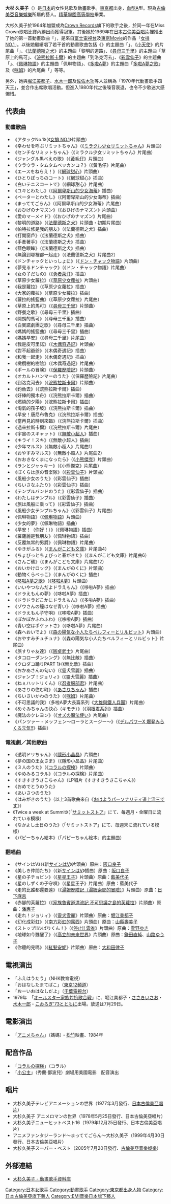 {{noteTA|G1=Anime}}
{{Infobox musical artist  
| Name = 大杉久美子
| Img = 
| Img_capt = 
| Img_size = 
| Landscape = 
| Background = solo_singer
| Birth_name = 
| Alias = 
| Born = {{birth_date_and_age|1951|7|10}}
| Origin = {{JPN}} [[東京都|東京都]]
| Instrument = [[歌|歌]]
| Genre = [[ANISON|ANISON]]、[[兒歌|兒歌]]
| Occupation = [[歌手|歌手]]、[[日本配音員|聲優]]
| Years_active = 1964年～
| Label = [[古倫美亞音樂娛樂|古倫美亞音樂娛樂]]<br/>[[King_Records|King Records]]<br/>[[APOLON音樂工業|APOLON音樂工業]]<br/>[[Crown_Records|Crown Records]]
| Associated_acts = 
| URL = 
| Past_members = 
| Notable_instruments = 
}}

{{Japanese|japanese=大杉 久美子|kana=おおすぎ くみこ|romaji=Ōsugi Kumiko}}

'''大杉 久美子'''（{{bd|1951年|7月10日}}）是[[日本|日本]]的女性兒歌及動畫歌手。[[東京都|東京都]]出身，[[血型|血型]]A型。現為[[古倫美亞音樂娛樂|古倫美亞音樂娛樂]]所屬的藝人。[[精華學園高等學校|精華學園高等學校]]畢業。

大杉久美子於1964年加盟成為[[Crown_Records|Crown Records]]旗下的歌手之後，於同一年在Miss Crown歌唱比賽內勝出而獲得冠軍。其後她於1969年在[[古倫美亞音樂娛樂|日本古倫美亞唱片]]裡推出了她的第一首動畫歌曲「{{lang|ja|アタックNo.1}}」，是來自[[富士電視台|富士電視台]]及[[東京Movie|東京Movie]]的作品「[[女排_NO.1|女排 NO.1]]」。以後她繼續唱了若干首的動畫歌曲包括《{{link-ja|ミラクル少女リミットちゃん|ミラクル少女リミットちゃん}}》的主題曲「{{lang|ja|幸わせを呼ぶリミットちゃん}}」、《[[小天使|小天使]]》的片尾曲「{{lang|ja|まっててごらん}}」、《[[法蘭德斯之犬|法蘭德斯之犬]]》的主題曲「黎明的道路」、《[[尋母三千里|尋母三千里]]》的主題曲「草原上的馬可」、《[[浣熊拉斯卡爾|浣熊拉斯卡爾]]》的主題曲「到洛克河去」、《[[彩雲仙子|彩雲仙子]]》的主題曲「{{lang|ja|ぼくらは旅の音楽隊}}」、《[[佩琳物語|佩琳物語]]》的主題曲「佩琳物語」、《[[多啦A夢|多啦A夢]]》的主題曲「[[多啦A夢之歌|多啦A夢之歌]]」及《[[咪姆|咪姆]]》的片尾曲「{{lang|ja|ちいさいかわのうた}}」等等。

另外，她與[[堀江美都子|堀江美都子]]、[[水木一郎|水木一郎]]及[[佐佐木功|佐佐木功]]等人並稱為「1970年代動畫歌手四天王」，並合作出席歌唱活動。但進入1980年代之後嗓音衰退，也令不少歌迷大感惋惜。

==代表曲==
===動畫歌曲===
*《アタックNo.1》（《[[女排_NO.1|女排 NO.1]]》片頭曲）
*《幸わせを呼ぶリミットちゃん》（《[[ミラクル少女リミットちゃん|ミラクル少女リミットちゃん]]》片頭曲）
*《センチなリミットちゃん》（《ミラクル少女リミットちゃん》片尾曲）
*《ジャングル黒べえの歌》（《[[黃毛仔|黃毛仔]]》片頭曲）
*《ウラウラ・タムタムベッカンコ？》（《黃毛仔》片尾曲）
*《エースをねらえ！》（《[[網球甜心|網球甜心]]》片頭曲）
*《ひとりぽっちのコート》（《網球甜心》插曲）
*《白いテニスコートで》（《網球甜心》片尾曲）
*《ユキとわたし》（《[[阿爾卑斯山的少女海蒂|阿爾卑斯山的少女海蒂]]》插曲）
*《ペーターとわたし》（《阿爾卑斯山的少女海蒂》插曲）
*《まっててごらん》（《阿爾卑斯山的少女海蒂》片尾曲）
*《おひげのナマズン》（《おひげのナマズン》片頭曲）
*《愛のマーメイド》（《おひげのナマズン》片尾曲）
*《黎明的道路》（《[[法蘭德斯之犬|法蘭德斯之犬]]》片頭曲・初期片尾曲）
*《帕特拉修是我的朋友》（《法蘭德斯之犬》插曲）
*《打開窗戶》（《法蘭德斯之犬》插曲）
*《手牽著手》（《法蘭德斯之犬》插曲）
*《藍色眼眸》（《法蘭德斯之犬》插曲）
*《無論到哪裡都一起走》（《法蘭德斯之犬》片尾曲2）
*《ドンチャックといっしょに》（《[[ドン・チャック物語|ドン・チャック物語]]》片頭曲）
*《夢見るドンチャック》（《ドン・チャック物語》片尾曲）
*《女の子だもの》（《[[勇者萊汀|勇者萊汀]]》插曲）
*《草原少女蘿拉》（《[[草原少女蘿拉|草原少女蘿拉]]》片頭曲）
*《我是蘿拉》（《草原少女蘿拉》插曲）
*《大家的蘿拉》（《草原少女蘿拉》插曲）
*《蘿拉的搖籃曲》（《草原少女蘿拉》片尾曲）
*《草原上的馬可》（《[[尋母三千里|尋母三千里]]》片頭曲）
*《野餐之歌》（《尋母三千里》插曲）
*《開朗的馬可》（《尋母三千里》插曲）
*《白賓諾劇團之歌》（《尋母三千里》插曲）
*《媽媽的搖籃曲》（《尋母三千里》插曲）
*《媽媽早安》（《尋母三千里》片尾曲）
*《我是皮可里諾》（《[[木偶奇遇記|木偶奇遇記]]》片頭曲）
*《對不起爺爺》（《木偶奇遇記》插曲）
*《和我一起走》（《木偶奇遇記》插曲）
*《橄欖樹的樹陰》（《木偶奇遇記》片尾曲）
*《ポールの冒険》（《[[保羅歷險記|保羅歷險記]]》片頭曲）
*《オカルトハンマーのうた》（《保羅歷險記》片尾曲）
*《到洛克河去》（《[[浣熊拉斯卡爾|浣熊拉斯卡爾]]》片頭曲）
*《釣魚去》（《浣熊拉斯卡爾》插曲）
*《好棒的獨木舟》（《浣熊拉斯卡爾》插曲）
*《燃燒的夕陽》（《浣熊拉斯卡爾》插曲）
*《淘氣的孩子坡》（《浣熊拉斯卡爾》插曲）
*《早安！唐尼布魯克》（《浣熊拉斯卡爾》插曲）
*《當再見的時刻來臨》（《浣熊拉斯卡爾》插曲）
*《過來拉斯卡爾》（《浣熊拉斯卡爾》片尾曲）
*《宇宙のスキャット》（《[[無敵小超人|無敵小超人]]》插曲）
*《キライ！スキ》（《無敵小超人》插曲）
*《少年マルス》（《無敵小超人》片尾曲1）
*《おやすみマルス》（《無敵小超人》片尾曲2）
*《おおきなくまになったら》（《[[小熊傑克|小熊傑克]]》片頭曲）
*《ランとジャッキー》（《小熊傑克》片尾曲）
*《ぼくらは旅の音楽隊》（《[[彩雲仙子|彩雲仙子]]》片頭曲）
*《風船少女のうた》（《彩雲仙子》插曲）
*《ちいさなふたり》（《彩雲仙子》插曲）
*《テンプルバンドのうた》（《彩雲仙子》插曲）
*《わたしはテンプル》（《彩雲仙子》插曲）
*《旅は風船に乗って》（《彩雲仙子》插曲）
*《風船少女テンプルちゃん》（《彩雲仙子》片尾曲）
*《佩琳物語》（《[[佩琳物語|佩琳物語]]》片頭曲）
*《少女的夢》（《佩琳物語》插曲）
*《早安！（你好！）》（《佩琳物語》插曲）
*《羅薩麗是我朋友》（《佩琳物語》插曲）
*《反覆無常的男爵》（《佩琳物語》片尾曲）
*《ゆきがふる》（《[[まんがこども文庫|まんがこども文庫]]》片尾曲4）
*《ちょびっとちょびっと春がきた》（《まんがこども文庫》片尾曲6）
*《さんご礁》（《まんがこども文庫》片尾曲12）
*《おいかけロック》（《まんがのくに》片頭曲）
*《動物くらべっこ》（《まんがのくに》插曲）
*《[[哆啦A夢之歌|哆啦A夢之歌]]》（《[[哆啦A夢|哆啦A夢]]》片頭曲）
*《いいやつなんだよドラえもん》（《哆啦A夢》插曲）
*《ドラえもんの夢》（《哆啦A夢》插曲）
*《ドラドラどこかにドラえもん》（《多啦A夢》插曲）
*《ゾウさんの瞳はなぜ青い》（《哆啦A夢》插曲）
*《ドラえもん子守唄》（《哆啦A夢》插曲）
*《ぽかぽかふわふわ》（《哆啦A夢》插曲）
*《青い空はポケットさ》（《哆啦A夢》片尾曲）
*《森へおいでよ》（《[[森の陽気な小人たちベルフィーとリルビット|森の陽気な小人たちベルフィーとリルビット]]》片頭曲）
*《おやすみチュチュナ》（《森の陽気な小人たちベルフィーとリルビット》片尾曲）
*《旅すりゃ友達》（《[[圓桌武士_(動畫)|圓桌武士]]》片尾曲）
*《タコローダンシング》（《無比敵》插曲）
*《クロダコ踊りPART 1》（《無比敵》插曲）
*《おかあさんの匂い》（《靈犬雪麗》插曲）
*《ジャンプ！ジョリィ》（《靈犬雪麗》插曲）
*《ねぇハットリくん》（《[[忍者服部君|忍者服部君]]》片尾曲）
*《あさりの住む町》（《[[あさりちゃん|あさりちゃん]]》插曲）
*《ちいさいかわのうた》（《[[咪姆|咪姆]]》片尾曲）
*《不可思議的我》（多啦A夢大長篇系列《[[大雄與鐵人兵團|大雄與鐵人兵團]]》片尾曲）
*《めぐみちゃんの決心（キモチ）》（《[[羽根君系列|羽根君系列]]》插曲）
*《魔法のクレヨン》（《[[オズの魔法使い|オズの魔法使い]]》片尾曲）
*《パンツァー・メッフェン～ローラとスージー～》（《[[デルパワーX_爆発みらくる元気!!|デルパワーX 爆発みらくる元気!!]]》插曲）

===電視劇／其他歌曲===
*《透明ドリちゃん》（《[[隱形小晶晶|隱形小晶晶]]》片頭曲）
*《夢の国の王女さま》（《隱形小晶晶》片尾曲）
*《３人のうた》（《[[コラルの探検|コラルの探検]]》片頭曲）
*《ゆめみるコラル》（《コラルの探検》片尾曲）
*《すきすきうさこちゃん》（LP唱片《すきすきうさこちゃん》）
*《おめでとうのうた》
*《あいさつのうた》
*《はみがきのうた》（以上3首歌曲來自《[[おはようパーソナリティ道上洋三です|おはようパーソナリティ道上洋三です]]》）
*《Twice a week at Summit》（「[[サミットストア|サミットストア]]」にて、毎週月・金曜日に流れている模様）
*《なかよし土日のうた》（「サミットストア」にて、毎週末に流れている模様）
*《パピーちゃん絵本》（「パピーちゃん絵本」的主題曲）

===翻唱曲===
*《サインはV》（《新[[サインはV|サインはV]]》片頭曲）原曲：[[阪口良子|阪口良子]]
*《美しき仲間たち》（《新[[サインはV|サインはV]]》插曲）原曲：[[阪口良子|阪口良子]]
*《星の子チョビン》（《[[星星王子|星星王子]]》片頭曲）原曲：[[藍美代子|藍美代子]]
*《星のしずくの子守唄》（《星星王子》片尾曲）原曲：藍美代子
*《走的比誰都還要遠》（《[[湯姆歷險記_(動畫)|湯姆歷險記（湯姆索耶的冒險）]]》片頭曲）原曲：[[日下麻呂|日下麻呂]]
*《赤腳的芙蘿拉》（《[[家族魯賓遜漂流記_不可思議之島的芙蘿拉|家族魯賓遜漂流記 不可思議之島的芙蘿拉]]》片頭曲）原曲：[[潘惠子|潘惠子]]
*《走れ！ジョリィ》（《[[靈犬雪麗|靈犬雪麗]]》片頭曲）原曲：[[堀江美都子|堀江美都子]]
*《幻化成彩虹》（《[[南方彩虹的露西|南方彩虹的露西]]》片頭曲）原曲：[[山縣壽美子|山縣壽美子]]
*《ストップ!!ひばりくん！》（《[[停止!!_雲雀|停止!! 雲雀]]》片頭曲）原曲：[[雪野ゆき|雪野ゆき]]
*《地球如今甦醒了》（《[[高立的未來世界|高立的未來世界]]》片頭曲）原曲：[[鎌田直純|鎌田直純]]、[[山路ゆう子|山路ゆう子]]
*《你聽的見嗎》（《[[清秀佳人_(動畫)|紅髮安妮]]》片頭曲）原曲：[[大和田律子|大和田律子]]

==電視演出==
*「ふえはうたう」（NHK教育電視）
*「おはなしたまてばこ」（[[東京電視台|東京12頻道]]）
*「おーいおはなしだよ」（[[千葉電視台|千葉電視台]]）
*1979年　「[[オールスター家族対抗歌合戦|オールスター家族対抗歌合戦]]」に、堀江美都子・[[佐佐木功|ささきいさお]]・[[水木一郎|水木一郎]]・[[こおろぎ'73|こおろぎ'73]]とともに出場。放送は7月29日。

==電影演出==
*「[[アニメちゃん|アニメちゃん]]」（媽媽）・[[松竹|松竹]]映畫、1984年

==配音作品==
*「[[コラルの探検|コラルの探検]]」（コラル）
*「[[小公主|小公主]]」（秀蘭·鄧波兒）劇場用美國電影　配音演出

==唱片==
*大杉久美子テレビアニメーションの世界（1977年3月發行、[[古倫美亞音樂娛樂|日本古倫美亞唱片]]）
*大杉久美子 アニメロマンの世界（1978年5月25日發行、日本古倫美亞唱片）
*大杉久美子ニューヒットベスト16（1979年12月25日發行、日本古倫美亞唱片）
*アニメファンタジーランド～まっててごらん～大杉久美子（1999年4月30日發行、日本古倫美亞唱片）
*大杉久美子スーパー・ベスト（2005年7月20日發行、[[古倫美亞音樂娛樂|古倫美亞音樂娛樂]]）

==外部連結==
*{{ja}} [http://anison.info/data/person/2639.html 大杉久美子 - 動畫歌手資料庫]{{Wayback|url=http://anison.info/data/person/2639.html |date=20090228033848 }}

{{DEFAULTSORT:Osugi Kumiko}}
[[Category:日本女歌手|Category:日本女歌手]]
[[Category:動畫歌手|Category:動畫歌手]]
[[Category:東京都出身人物|Category:東京都出身人物]]
[[Category:日本古倫美亞旗下藝人|Category:日本古倫美亞旗下藝人]]
[[Category:EMI音樂日本旗下藝人|Category:EMI音樂日本旗下藝人]]